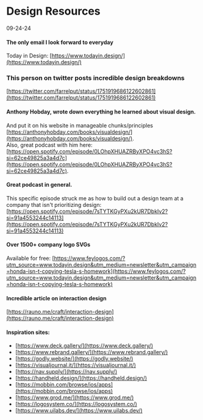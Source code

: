 # Design Resources

09-24-24

#### The only email I look forward to everyday

Today in Design: [https://www.todayin.design/](https://www.todayin.design/)

### This person on twitter posts incredible design breakdowns

[https://twitter.com/farrelput/status/1751919686122602861](https://twitter.com/farrelput/status/1751919686122602861)

#### Anthony Hobday, wrote down everything he learned about visual design.

And put it on his website in manageable chunks/principles [https://anthonyhobday.com/books/visualdesign/](https://anthonyhobday.com/books/visualdesign/).  
Also, great podcast with him here: [https://open.spotify.com/episode/0LOhpXHUAZRByXPO4vc3hS?si=62ce49825a3a4d7c](https://open.spotify.com/episode/0LOhpXHUAZRByXPO4vc3hS?si=62ce49825a3a4d7c).

#### Great podcast in general.

This specific episode struck me as how to build out a design team at a company that isn't prioritizing design: [https://open.spotify.com/episode/7sTYTKGyPXu2kUR7DbkIv2?si=91a4553244c14113](https://open.spotify.com/episode/7sTYTKGyPXu2kUR7DbkIv2?si=91a4553244c14113)

#### Over 1500+ company logo SVGs

Available for free: [https://www.feylogos.com/?utm_source=www.todayin.design&utm_medium=newsletter&utm_campaign=honda-isn-t-copying-tesla-s-homework](https://www.feylogos.com/?utm_source=www.todayin.design&utm_medium=newsletter&utm_campaign=honda-isn-t-copying-tesla-s-homework)

#### Incredible article on interaction design

[https://rauno.me/craft/interaction-design](https://rauno.me/craft/interaction-design)

#### Inspiration sites:

- [https://www.deck.gallery/](https://www.deck.gallery/)
- [https://www.rebrand.gallery/](https://www.rebrand.gallery/)
- [https://godly.website/](https://godly.website/)
- [https://visualjournal.it/](https://visualjournal.it/)
- [https://nav.supply/](https://nav.supply/)
- [https://handheld.design/](https://handheld.design/)
- [https://mobbin.com/browse/ios/apps](https://mobbin.com/browse/ios/apps)
- [https://www.grod.me/](https://www.grod.me/)
- [https://logosystem.co/](https://logosystem.co/)
- [https://www.uilabs.dev/](https://www.uilabs.dev/)

